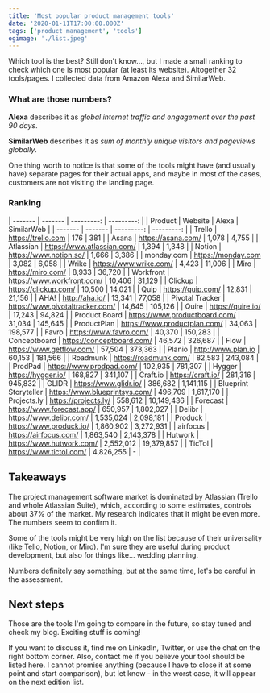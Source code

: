 ```yaml
---
title: 'Most popular product management tools'
date: '2020-01-11T17:00:00.000Z'
tags: ['product management', 'tools']
ogimage: './list.jpeg'
---
```


Which tool is the best? Still don't know..., but I made a small ranking to check which one is most popular (at least its website). Altogether 32 tools/pages. I collected data from Amazon Alexa and SimilarWeb.

### What are those numbers?

**Alexa** describes it as *global internet traffic and engagement over the past 90 days*.

**SimilarWeb** describes it as *sum of monthly unique visitors and pageviews globally*.

One thing worth to notice is that some of the tools might have (and usually have)
separate pages for their actual apps, and maybe in most of the cases, customers are not visiting the landing page.

### Ranking

| ------- | ------- | ---------: | ---------: |
| Product | Website | Alexa | SimilarWeb |
| ------- | ------- | ---------: | ---------: |
| Trello  | https://trello.com | 176 |  381 |
| Asana | https://asana.com/ | 1,078 |  4,755 |
| Atlassian | https://www.atlassian.com/ | 1,394 | 1,348 |
| Notion | https://www.notion.so/ | 1,666 | 3,386 |
| monday.com | https://monday.com | 3,082 | 6,058 |
| Wrike | https://www.wrike.com/ | 4,423 | 11,006 |
| Miro | https://miro.com/ | 8,933 | 36,720 |
| Workfront | https://www.workfront.com/ | 10,406 | 31,129 |
| Clickup | https://clickup.com/ | 10,500 | 14,021 |
| Quip | https://quip.com/ | 12,831 | 21,156 |
| AHA! | http://aha.io/ | 13,341 | 77,058 |
| Pivotal Tracker  | https://www.pivotaltracker.com/ | 14,645 | 105,126 |
| Quire | https://quire.io/ | 17,243 | 94,824 |
| Product Board | https://www.productboard.com/ | 31,034 | 145,645 |
| ProductPlan | https://www.productplan.com/ | 34,063 | 198,577 |
| Favro | https://www.favro.com/ | 40,370 | 150,283 |
| Conceptboard | https://conceptboard.com/ | 46,572 | 326,687 |
| Flow | https://www.getflow.com/ | 57,504 | 373,363 |
| Planio | http://www.plan.io | 60,153 | 181,566 |
| Roadmunk | https://roadmunk.com/ | 82,583 | 243,084 |
| ProdPad | https://www.prodpad.com/ | 102,935 | 781,307 |
| Hygger | https://hygger.io/ | 168,827 | 341,107 |
| Craft.io | https://craft.io/ | 281,316 | 945,832 |
| GLIDR | https://www.glidr.io/ | 386,682 | 1,141,115 |
| Blueprint Storyteller | https://www.blueprintsys.com/ | 496,709 | 1,617,170 |
| Projects.ly | https://projects.ly/ | 558,612 | 10,149,436 |
| Forecast | https://www.forecast.app/ | 650,957 | 1,802,027 |
| Delibr | https://www.delibr.com/ | 1,535,024 | 2,098,181 |
| Produck | https://www.produck.io/ | 1,860,902 | 3,272,931 |
| airfocus | https://airfocus.com/ | 1,863,540 | 2,143,378 |
| Hutwork | https://www.hutwork.com/ | 2,552,012 | 19,379,857 |
| TicTol | https://www.tictol.com/ | 4,826,255 | - |

## Takeaways

The project management software market is dominated by Atlassian (Trello and whole Atlassian Suite), which, according to some estimates, controls about 37% of the market. My research indicates that it might be even more. The numbers seem to confirm it.

Some of the tools might be very high on the list because of their universality (like Tello, Notion, or Miro). I'm sure they are useful during product development, but also for things like... wedding planning.

Numbers definitely say something, but at the same time, let's be careful in the assessment.

## Next steps
Those are the tools I'm going to compare in the future, so stay tuned and check my blog. Exciting stuff is coming!

If you want to discuss it, find me on LinkedIn, Twitter, or use the chat on the right bottom corner.
Also, contact me if you believe your tool should be listed here. I cannot promise anything (because I have to close it at some point and start comparison), but let know - in the worst case, it will appear on the next edition list.